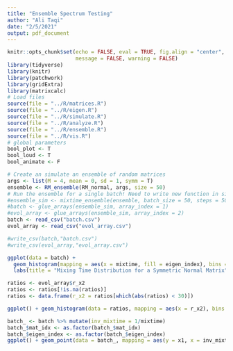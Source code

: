 ```yaml
---
title: "Ensemble Spectrum Testing"
author: "Ali Taqi"
date: "2/5/2021"
output: pdf_document
---
```


```r
knitr::opts_chunk$set(echo = FALSE, eval = TRUE, fig.align = "center", 
                      message = FALSE, warning = FALSE)
library(tidyverse)
library(knitr)
library(patchwork)
library(gridExtra)
library(matrixcalc)
# Load files
source(file = "../R/matrices.R")
source(file = "../R/eigen.R")
source(file = "../R/simulate.R")
source(file = "../R/analyze.R")
source(file = "../R/ensemble.R")
source(file = "../R/vis.R")
# global parameters
bool_plot <- T
bool_loud <- T
bool_animate <- F
```

```r
# Create an simulate an ensemble of random matrices
args <- list(M = 4, mean = 0, sd = 1, symm = T)
ensemble <- RM_ensemble(RM_normal, args, size = 50)
# Run the ensemble for a single batch! Need to write new function in simulate.R for ensemble simulations specifically!
#ensemble_sim <- mixtime_ensemble(ensemble, batch_size = 50, steps = 50) 
#batch <- glue_arrays(ensemble_sim, array_index = 1)
#evol_array <- glue_arrays(ensemble_sim, array_index = 2)
batch <- read_csv("batch.csv")
evol_array <- read_csv("evol_array.csv")
```

```r
#write_csv(batch,"batch.csv")
#write_csv(evol_array,"evol_array.csv")
```


```r
ggplot(data = batch) + 
  geom_histogram(mapping = aes(x = mixtime, fill = eigen_index), bins = 50) + 
  labs(title = "Mixing Time Distribution for a Symmetric Normal Matrix", y = "")
```

```r
ratios <- evol_array$r_x2
ratios <- ratios[!is.na(ratios)]
ratios <- data.frame(r_x2 = ratios[which(abs(ratios) < 30)])
```


```r
ggplot() + geom_histogram(data = ratios, mapping = aes(x = r_x2), bins = 100)
```


```r
batch_ <- batch %>% mutate(inv_mixtime = 1/mixtime)
batch_$mat_idx <- as.factor(batch_$mat_idx)
batch_$eigen_index <- as.factor(batch_$eigen_index)
ggplot() + geom_point(data = batch_, mapping = aes(y = x1, x = inv_mixtime, color = eigen_index))
```


